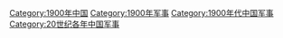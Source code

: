 [[Category:1900年中国|Category:1900年中国]]
[[Category:1900年军事|Category:1900年军事]]
[[Category:1900年代中国军事|Category:1900年代中国军事]]
[[Category:20世纪各年中国军事|Category:20世纪各年中国军事]]
